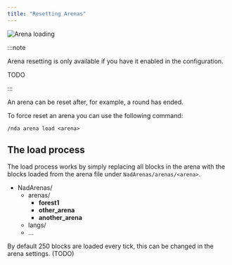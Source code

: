 ```yaml
---
title: "Resetting Arenas"
---
```



![Arena loading](../../../assets/docs/reference/resetting-arenas/arena-loading.gif)

:::note

Arena resetting is only available if you have it enabled in the configuration.

TODO

:::

An arena can be reset after, for example, a round has ended.

To force reset an arena you can use the following command:

```text
/nda arena load <arena>
```

## The load process

The load process works by simply replacing all blocks in the arena with the blocks loaded from the arena file under `NadArenas/arenas/<arena>`.

<FileTree>

-   NadArenas/
    -   arenas/
        -   **forest1**
        -   **other_arena**
        -   **another_arena**
    -   langs/
    -   ...

</FileTree>

By default 250 blocks are loaded every tick, this can be changed in the arena settings. (TODO)
